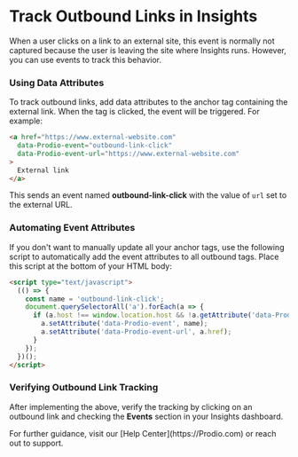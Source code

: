 
# Track Outbound Links in Insights

When a user clicks on a link to an external site, this event is normally not captured because the user is leaving the site where Insights runs. However, you can use events to track this behavior.

<Steps>

### Using Data Attributes

To track outbound links, add data attributes to the anchor tag containing the external link. When the tag is clicked, the event will be triggered. For example:

```html
<a href="https://www.external-website.com"
  data-Prodio-event="outbound-link-click"
  data-Prodio-event-url="https://www.external-website.com"
>
  External link
</a>
```

This sends an event named **outbound-link-click** with the value of `url` set to the external URL.

### Automating Event Attributes

If you don't want to manually update all your anchor tags, use the following script to automatically add the event attributes to all outbound tags. Place this script at the bottom of your HTML body:

```html
<script type="text/javascript">
  (() => {
    const name = 'outbound-link-click';
    document.querySelectorAll('a').forEach(a => {
      if (a.host !== window.location.host && !a.getAttribute('data-Prodio-event')) {
        a.setAttribute('data-Prodio-event', name);
        a.setAttribute('data-Prodio-event-url', a.href);
      }
    });
  })();
</script>
```

### Verifying Outbound Link Tracking

After implementing the above, verify the tracking by clicking on an outbound link and checking the **Events** section in your Insights dashboard.

</Steps>

<Callout>
  For further guidance, visit our [Help Center](https://Prodio.com) or reach out to support.
</Callout>
